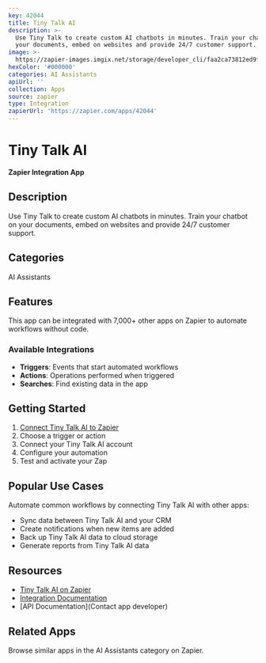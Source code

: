 ```yaml
---
key: 42044
title: Tiny Talk AI
description: >-
  Use Tiny Talk to create custom AI chatbots in minutes. Train your chatbot on
  your documents, embed on websites and provide 24/7 customer support.
image: >-
  https://zapier-images.imgix.net/storage/developer_cli/faa2ca73812ed9f05a7e9049bbf7abc0.png?auto=format%2Ccompress&ixlib=python-3.0.0&q=50
hexColor: '#000000'
categories: AI Assistants
apiUrl: ''
collection: Apps
source: zapier
type: Integration
zapierUrl: 'https://zapier.com/apps/42044'
---
```

# Tiny Talk AI

**Zapier Integration App**

## Description

Use Tiny Talk to create custom AI chatbots in minutes. Train your chatbot on your documents, embed on websites and provide 24/7 customer support.

## Categories

AI Assistants

## Features

This app can be integrated with 7,000+ other apps on Zapier to automate workflows without code.

### Available Integrations

- **Triggers**: Events that start automated workflows
- **Actions**: Operations performed when triggered
- **Searches**: Find existing data in the app

## Getting Started

1. [Connect Tiny Talk AI to Zapier](https://zapier.com/apps/42044)
2. Choose a trigger or action
3. Connect your Tiny Talk AI account
4. Configure your automation
5. Test and activate your Zap

## Popular Use Cases

Automate common workflows by connecting Tiny Talk AI with other apps:

- Sync data between Tiny Talk AI and your CRM
- Create notifications when new items are added
- Back up Tiny Talk AI data to cloud storage
- Generate reports from Tiny Talk AI data

## Resources

- [Tiny Talk AI on Zapier](https://zapier.com/apps/42044)
- [Integration Documentation](https://zapier.com/apps/42044/integrations)
- [API Documentation](Contact app developer)

## Related Apps

Browse similar apps in the AI Assistants category on Zapier.

